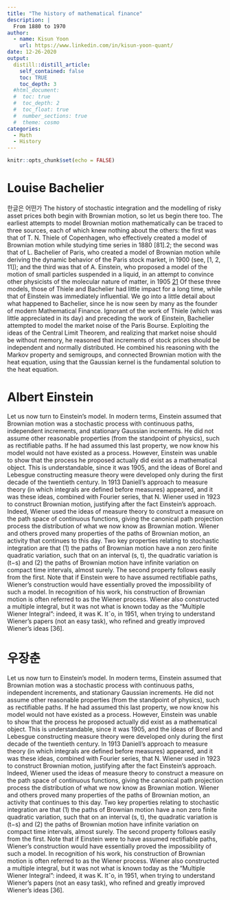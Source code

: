 ```yaml
---
title: "The history of mathematical finance"
description: |
  From 1880 to 1970
author:
  - name: Kisun Yoon
    url: https://www.linkedin.com/in/kisun-yoon-quant/
date: 12-26-2020
output:
  distill::distill_article:
    self_contained: false
    toc: TRUE
    toc_depth: 3
  #html_document:
  #  toc: true
  #  toc_depth: 2
  #  toc_float: true
  #  number_sections: true
  #  theme: cosmo
categories:
  - Math
  - History
---
```



```r
knitr::opts_chunk$set(echo = FALSE)
```


# Louise Bachelier

한글은 어떤가
The history of stochastic integration and the modelling of risky asset prices both
begin with Brownian motion, so let us begin there too. The earliest attempts to
model Brownian motion mathematically can be traced to three sources, each of
which knew nothing about the others: the first was that of T. N. Thiele of Copenhagen,
who effectively created a model of Brownian motion while studying time
series in 1880 [81].2; the second was that of L. Bachelier of Paris, who created a
model of Brownian motion while deriving the dynamic behavior of the Paris stock
market, in 1900 (see, [1, 2, 11]); and the third was that of A. Einstein, who proposed
a model of the motion of small particles suspended in a liquid, in an attempt to
convince other physicists of the molecular nature of matter, in 1905 [21](See [64] for
a discussion of Einstein’s model and his motivations.) Of these three models, those
of Thiele and Bachelier had little impact for a long time, while that of Einstein was
immediately influential.
We go into a little detail about what happened to Bachelier, since he is now
seen by many as the founder of modern Mathematical Finance. Ignorant of the
work of Thiele (which was little appreciated in its day) and preceding the work
of Einstein, Bachelier attempted to model the market noise of the Paris Bourse.
Exploiting the ideas of the Central Limit Theorem, and realizing that market noise
should be without memory, he reasoned that increments of stock prices should be
independent and normally distributed. He combined his reasoning with the Markov
property and semigroups, and connected Brownian motion with the heat equation,
using that the Gaussian kernel is the fundamental solution to the heat equation.

# Albert Einstein
Let us now turn to Einstein’s model. In modern terms, Einstein assumed that
Brownian motion was a stochastic process with continuous paths, independent increments,
and stationary Gaussian increments. He did not assume other reasonable
properties (from the standpoint of physics), such as rectifiable paths. If he had
assumed this last property, we now know his model would not have existed as a
process. However, Einstein was unable to show that the process he proposed actually
did exist as a mathematical object. This is understandable, since it was 1905,
and the ideas of Borel and Lebesgue constructing measure theory were developed
only during the first decade of the twentieth century.
In 1913 Daniell’s approach to measure theory (in which integrals are defined
before measures) appeared, and it was these ideas, combined with Fourier series,
that N. Wiener used in 1923 to construct Brownian motion, justifying after the fact
Einstein’s approach. Indeed, Wiener used the ideas of measure theory to construct
a measure on the path space of continuous functions, giving the canonical path projection
process the distribution of what we now know as Brownian motion. Wiener
and others proved many properties of the paths of Brownian motion, an activity
that continues to this day. Two key properties relating to stochastic integration are
that (1) the paths of Brownian motion have a non zero finite quadratic variation,
such that on an interval (s, t), the quadratic variation is (t−s) and (2) the paths of
Brownian motion have infinite variation on compact time intervals, almost surely.
The second property follows easily from the first. Note that if Einstein were to have
assumed rectifiable paths, Wiener’s construction would have essentially proved the
impossibility of such a model. In recognition of his work, his construction of Brownian
motion is often referred to as the Wiener process. Wiener also constructed a
multiple integral, but it was not what is known today as the “Multiple Wiener Integral”:
indeed, it was K. Itˆo, in 1951, when trying to understand Wiener’s papers
(not an easy task), who refined and greatly improved Wiener’s ideas [36].

# 우장춘
Let us now turn to Einstein’s model. In modern terms, Einstein assumed that
Brownian motion was a stochastic process with continuous paths, independent increments,
and stationary Gaussian increments. He did not assume other reasonable
properties (from the standpoint of physics), such as rectifiable paths. If he had
assumed this last property, we now know his model would not have existed as a
process. However, Einstein was unable to show that the process he proposed actually
did exist as a mathematical object. This is understandable, since it was 1905,
and the ideas of Borel and Lebesgue constructing measure theory were developed
only during the first decade of the twentieth century.
In 1913 Daniell’s approach to measure theory (in which integrals are defined
before measures) appeared, and it was these ideas, combined with Fourier series,
that N. Wiener used in 1923 to construct Brownian motion, justifying after the fact
Einstein’s approach. Indeed, Wiener used the ideas of measure theory to construct
a measure on the path space of continuous functions, giving the canonical path projection
process the distribution of what we now know as Brownian motion. Wiener
and others proved many properties of the paths of Brownian motion, an activity
that continues to this day. Two key properties relating to stochastic integration are
that (1) the paths of Brownian motion have a non zero finite quadratic variation,
such that on an interval (s, t), the quadratic variation is (t−s) and (2) the paths of
Brownian motion have infinite variation on compact time intervals, almost surely.
The second property follows easily from the first. Note that if Einstein were to have
assumed rectifiable paths, Wiener’s construction would have essentially proved the
impossibility of such a model. In recognition of his work, his construction of Brownian
motion is often referred to as the Wiener process. Wiener also constructed a
multiple integral, but it was not what is known today as the “Multiple Wiener Integral”:
indeed, it was K. Itˆo, in 1951, when trying to understand Wiener’s papers
(not an easy task), who refined and greatly improved Wiener’s ideas [36].
